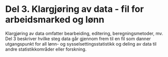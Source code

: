 # Del 3. Klargjøring av data - fil for arbeidsmarked og lønn

Klargjøring av data omfatter bearbeiding, editering, beregningsmetoder,
mv. Del 3 beskriver hvilke steg data går gjennom frem til en fil som
danner utgangspunkt for all lønn- og sysselsettingsstatistikk og deling
av data til andre statistikkområder eller forskning.
